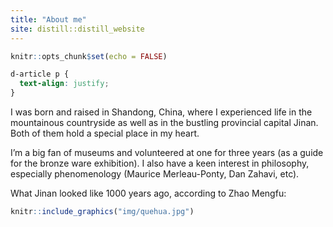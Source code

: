 ```yaml
---
title: "About me"
site: distill::distill_website
---
```


```r
knitr::opts_chunk$set(echo = FALSE)
```

```css
d-article p {
  text-align: justify;
}
```

I was born and raised in Shandong, China, where I experienced life in the mountainous countryside as well as in the bustling provincial capital Jinan. Both of them hold a special place in my heart. 

I'm a big fan of museums and volunteered at one for three years (as a guide for the bronze ware exhibition). I also have a keen interest in philosophy, especially phenomenology (Maurice Merleau-Ponty, Dan Zahavi, etc).

What Jinan looked like 1000 years ago, according to Zhao Mengfu:

```r
knitr::include_graphics("img/quehua.jpg")
```
